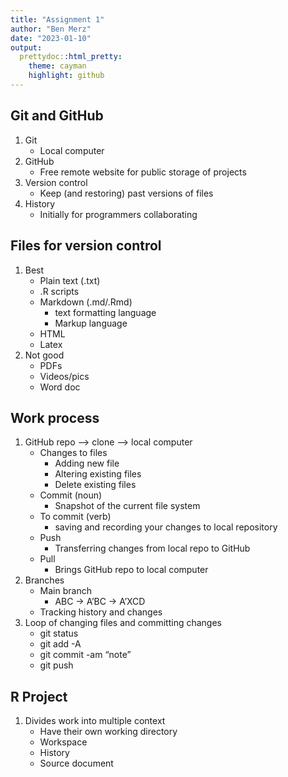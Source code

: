 ```yaml
---
title: "Assignment 1"
author: "Ben Merz"
date: "2023-01-10"
output: 
  prettydoc::html_pretty:
    theme: cayman
    highlight: github
---
```



## Git and GitHub
1. Git
    + Local computer
2. GitHub
    + Free remote website for public storage of projects
3. Version control
    + Keep (and restoring) past versions of files
4. History
    + Initially for programmers collaborating

## Files for version control
1. Best
    + Plain text (.txt)
    + .R scripts
    + Markdown (.md/.Rmd)
      + text formatting language
      + Markup language
    + HTML
    + Latex
2. Not good
    + PDFs
    + Videos/pics
    + Word doc
    
## Work process
1. GitHub repo ---> clone ----> local computer
    + Changes to files
      + Adding new file
      + Altering existing files
      + Delete existing files
    + Commit (noun)
      + Snapshot of the current file system
    + To commit (verb)
      + saving and recording your changes to local repository
    + Push
      + Transferring changes from local repo to GitHub
    + Pull
      + Brings GitHub repo to local computer
2. Branches
    + Main branch
      + ABC -> A’BC -> A’XCD
    + Tracking history and changes
3. Loop of changing files and committing changes  
    + git status
    + git add -A
    + git commit -am “note”
    + git push


## R Project
1. Divides work into multiple context
    + Have their own working directory
    + Workspace
    + History
    + Source document
    

